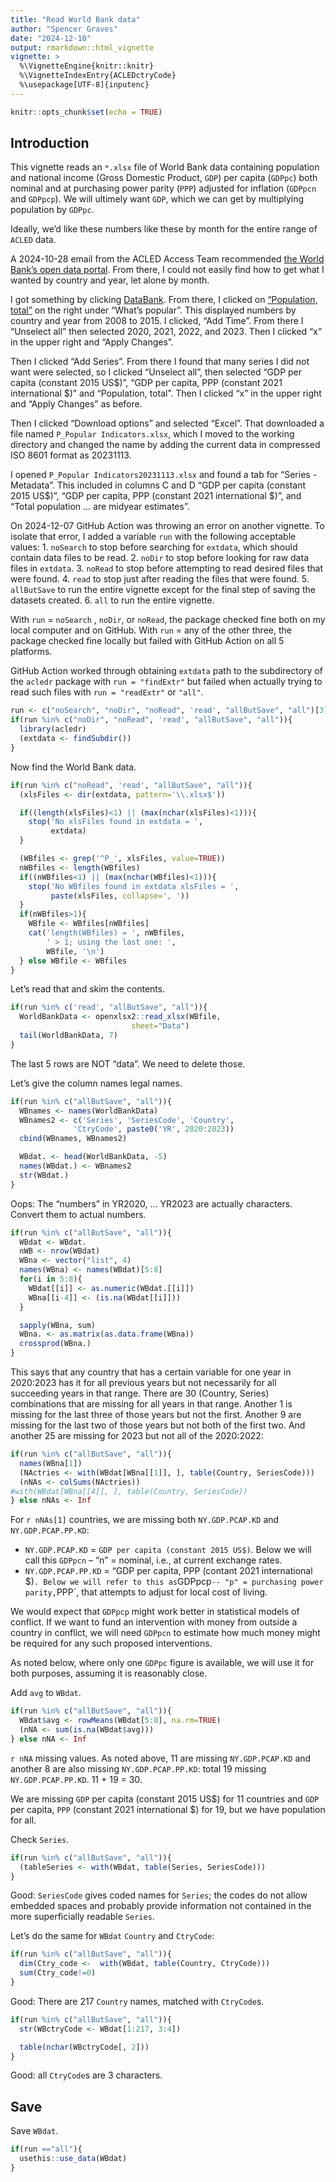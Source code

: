 ```yaml
---
title: "Read World Bank data"
author: "Spencer Graves"
date: "2024-12-10"
output: rmarkdown::html_vignette
vignette: >
  %\VignetteEngine{knitr::knitr}
  %\VignetteIndexEntry{ACLEDctryCode}
  %\usepackage[UTF-8]{inputenc}
---
```


```r
knitr::opts_chunk$set(echo = TRUE)
```

## Introduction

This vignette reads an `*.xlsx` file of World Bank data containing population and  national income (Gross Domestic Product, `GDP`) per capita (`GDPpc`) both nominal and at purchasing power parity (`PPP`) adjusted for inflation (`GDPpcn` and `GDPpcp`). We will ultimely want `GDP`, which we can get by multiplying population by `GDPpc`. 

Ideally, we'd like these numbers like these by month for the entire range of `ACLED` data. 

A 2024-10-28 email from the ACLED Access Team recommended [the World Bank's open data portal](https://data.worldbank.org/). From there, I could not easily find how to get what I wanted by country and year, let alone by month. 

I got something by clicking [DataBank](https://databank.worldbank.org/home.aspx). From there, I clicked on ["Population, total"](https://databank.worldbank.org/indicator/SP.POP.TOTL/1ff4a498/Popular-Indicators) on the right under "What's popular". This displayed numbers by country and year from 2008 to 2015. I clicked, "Add Time". From there I "Unselect all" then selected 2020, 2021, 2022, and 2023. Then I clicked "x" in the upper right and "Apply Changes". 

Then I clicked "Add Series". From there I found that many series I did not want were selected, so I clicked "Unselect all", then selected "GDP per capita (constant 2015 US$)", "GDP per capita, PPP (constant 2021 international $)" and "Population, total". Then I clicked "x" in the upper right and "Apply Changes" as before. 

Then I clicked "Download options" and selected "Excel". That downloaded a file named `P_Popular Indicators.xlsx`, which I moved to the working directory and changed the name by adding the current data in compressed ISO 8601 format as 20231113. 

I opened `P_Popular Indicators20231113.xlsx` and found a tab for "Series - Metadata". This included in columns C and D "GDP per capita (constant 2015 US$)", "GDP per capita, PPP (constant 2021 international $)", and "Total population ... are midyear estimates". 

On 2024-12-07 GitHub Action was throwing an error on another vignette. To isolate that error, I added a variable `run` with the following acceptable values: 
1. `noSearch` to stop before searching for `extdata`, which should contain data files to be read. 
2. `noDir` to stop before looking for raw data files in `extdata`. 
3. `noRead` to stop before attempting to read desired files that were found.
4. `read` to stop just after reading the files that were found. 
5. `allButSave` to run the entire vignette except for the final step of saving the datasets created. 
6. `all` to run the entire vignette. 

With `run` = `noSearch` , `noDir`, or `noRead`, the package checked fine both on my local computer and on GitHub. With `run` = any of the other three, the package checked fine locally but failed with GitHub Action on all 5 platforms. 

GitHub Action worked through obtaining `extdata` path to the subdirectory of the `acledr` package with `run = "findExtr"` but failed when actually trying to read such files with `run = "readExtr"` or `"all"`. 

```r
run <- c("noSearch", "noDir", "noRead", 'read', "allButSave", "all")[3]
if(run %in% c("noDir", "noRead", 'read', "allButSave", "all")){
  library(acledr)
  (extdata <- findSubdir())
}
```

Now find the World Bank data. 

```r
if(run %in% c("noRead", 'read', "allButSave", "all")){
  (xlsFiles <- dir(extdata, pattern='\\.xlsx$'))

  if((length(xlsFiles)<1) || (max(nchar(xlsFiles)<1))){
    stop('No xlsFiles found in extdata = ',
         extdata)
  }

  (WBfiles <- grep('^P_', xlsFiles, value=TRUE))
  nWBfiles <- length(WBfiles)
  if((nWBfiles<1) || (max(nchar(WBfiles)<1))){
    stop('No WBfiles found in extdata xlsFiles = ',
         paste(xlsFiles, collapse=', '))
  }
  if(nWBfiles>1){
    WBfile <- WBfiles[nWBfiles]
    cat('length(WBfiles) = ', nWBfiles, 
        ' > 1; using the last one: ', 
        WBfile, '\n')
  } else WBfile <- WBfiles
}
```

Let's read that and skim the contents.  

```r
if(run %in% c('read', "allButSave", "all")){
  WorldBankData <- openxlsx2::read_xlsx(WBfile, 
                           sheet="Data")
  tail(WorldBankData, 7)
}
```

The last 5 rows are NOT "data". We need to delete those. 

Let's give the column names legal names. 

```r
if(run %in% c("allButSave", "all")){
  WBnames <- names(WorldBankData)
  WBnames2 <- c('Series', 'SeriesCode', 'Country', 
              'CtryCode', paste0('YR', 2020:2023))
  cbind(WBnames, WBnames2)

  WBdat. <- head(WorldBankData, -5)
  names(WBdat.) <- WBnames2
  str(WBdat.)
}
```

Oops: The "numbers" in YR2020, ... YR2023 are actually characters. Convert them to actual numbers. 

```r
if(run %in% c("allButSave", "all")){
  WBdat <- WBdat.
  nWB <- nrow(WBdat)
  WBna <- vector("list", 4)
  names(WBna) <- names(WBdat)[5:8]
  for(i in 5:8){
    WBdat[[i]] <- as.numeric(WBdat.[[i]])
    WBna[[i-4]] <- (is.na(WBdat[[i]]))
  }

  sapply(WBna, sum)
  WBna. <- as.matrix(as.data.frame(WBna))
  crossprod(WBna.)
}
```

This says that any country that has a certain variable for one year in 2020:2023 has it for all previous years but not necessarily for all succeeding years in that range. There are 30 (Country, Series) combinations that are missing for all years in that range. Another 1 is missing for the last three of those years but not the first. Another 9 are missing for the last two of those years but not both of the first two. And another 25 are missing for 2023 but not all of the 2020:2022: 


```r
if(run %in% c("allButSave", "all")){
  names(WBna[1])
  (NActries <- with(WBdat[WBna[[1]], ], table(Country, SeriesCode)))
  (nNAs <- colSums(NActries))
#with(WBdat[WBna[[4]], ], table(Country, SeriesCode))
} else nNAs <- Inf
```

For `r nNAs[1]` countries, we are missing both `NY.GDP.PCAP.KD` and `NY.GDP.PCAP.PP.KD`: 

* `NY.GDP.PCAP.KD` = `GDP per capita (constant 2015 US$)`. Below we will call this `GDPpcn` -- "n" = nominal, i.e., at current exchange rates. 
* `NY.GDP.PCAP.PP.KD` = "GDP per capita, PPP (contant 2021 international $)`. Below we will refer to this as `GDPpcp` -- "p" = purchasing power parity, `PPP`, that attempts to adjust for local cost of living. 

We would expect that `GDPpcp` might work better in statistical models of conflict. If we want to fund an intervention with money from outside a country in conflict, we will need `GDPpcn` to estimate how much money might be required for any such proposed interventions. 

As noted below, where only one `GDPpc` figure is available, we will use it for both purposes, assuming it is reasonably close. 

Add `avg` to `WBdat`. 

```r
if(run %in% c("allButSave", "all")){
  WBdat$avg <- rowMeans(WBdat[5:8], na.rm=TRUE)
  (nNA <- sum(is.na(WBdat$avg)))
} else nNA <- Inf
```

`r nNA` missing values. As noted above, 11 are missing `NY.GDP.PCAP.KD` and another 8 are also missing `NY.GDP.PCAP.PP.KD`: total 19 missing `NY.GDP.PCAP.PP.KD`. 11 + 19 = 30.  

We are missing `GDP` per capita (constant 2015 US$) for 11 countries and `GDP` per capita, `PPP` (constant 2021 international $) for 19, but we have population for all. 

Check `Series`. 

```r
if(run %in% c("allButSave", "all")){
  (tableSeries <- with(WBdat, table(Series, SeriesCode)))
}
```

Good: `SeriesCode` gives coded names for `Series`; the codes do not allow embedded spaces and probably provide information not contained in the more superficially readable `Series`. 

Let's do the same for `WBdat` `Country` and `CtryCode`:

```r
if(run %in% c("allButSave", "all")){
  dim(Ctry_code <-  with(WBdat, table(Country, CtryCode)))
  sum(Ctry_code!=0)
}
```

Good: There are 217 `Country` names, matched with `CtryCode`s. 

```r
if(run %in% c("allButSave", "all")){
  str(WBctryCode <- WBdat[1:217, 3:4])

  table(nchar(WBctryCode[, 2]))
}
```

Good: all `CtryCode`s are 3 characters. 

## Save 

Save `WBdat`.

```r
if(run =="all"){
  usethis::use_data(WBdat)
}
```

